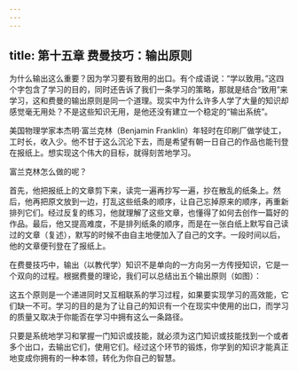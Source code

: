```yaml
---
---
---
```

title: 第十五章 费曼技巧：输出原则
---




为什么输出这么重要？因为学习要有致用的出口。有个成语说：“学以致用。”这四个字包含了学习的目的，同时还告诉了我们一条学习的策略，那就是结合“致用”来学习，这和费曼的输出原则是同一个道理。现实中为什么许多人学了大量的知识却感觉毫无用处？不是这些知识无用，是他还没有建立一个稳定的“输出系统”。

美国物理学家本杰明·富兰克林（Benjamin Franklin）年轻时在印刷厂做学徒工，工时长，收入少。他不甘于这么沉沦下去，而是希望有朝一日自己的作品也能刊登在报纸上。想实现这个伟大的目标，就得刻苦地学习。

富兰克林怎么做的呢？

首先，他把报纸上的文章剪下来，读完一遍再抄写一遍，抄在散乱的纸条上。然后，他再把原文放到一边，打乱这些纸条的顺序，让自己忘掉原来的顺序，再重新排列它们。经过反复的练习，他就理解了这些文章，也懂得了如何去创作一篇好的作品。最后，他又提高难度，不是排列纸条的顺序，而是在一张白纸上默写自己读过的文章（复述），默写的时候不由自主地便加入了自己的文字。一段时间以后，他的文章便刊登在了报纸上。

在费曼技巧中，输出（以教代学）知识不是单向的一方向另一方传授知识，它是一个双向的过程。根据费曼的理论，我们可以总结出五个输出原则（如图）：



这五个原则是一个递进同时又互相联系的学习过程，如果要实现学习的高效能，它们缺一不可。学习的目的是为了让自己的知识有一个在现实中使用的出口，而学习的质量又取决于你能否在学习中拥有这么一条路径。

只要是系统地学习和掌握一门知识或技能，就必须为这门知识或技能找到一个或者多个出口，去输出它们，使用它们。经过这个环节的锻炼，你学到的知识才能真正地变成你拥有的一种本领，转化为你自己的智慧。